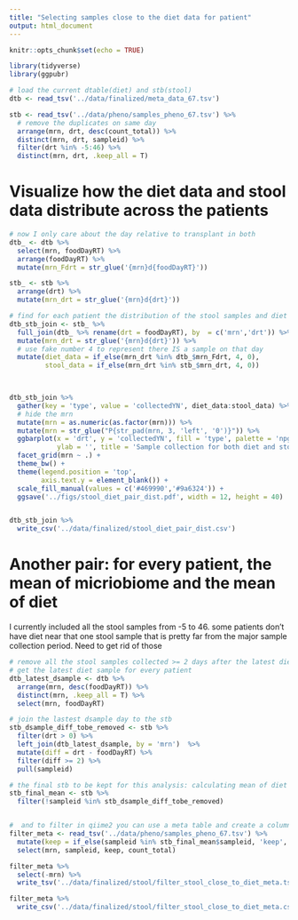 ```yaml
---
title: "Selecting samples close to the diet data for patient"
output: html_document
---
```


```r
knitr::opts_chunk$set(echo = TRUE)
```

```r
library(tidyverse)
library(ggpubr)  
```

```r
# load the current dtable(diet) and stb(stool)
dtb <- read_tsv('../data/finalized/meta_data_67.tsv')

stb <- read_tsv('../data/pheno/samples_pheno_67.tsv') %>% 
  # remove the duplicates on same day
  arrange(mrn, drt, desc(count_total)) %>% 
  distinct(mrn, drt, sampleid) %>% 
  filter(drt %in% -5:46) %>% 
  distinct(mrn, drt, .keep_all = T)

```

# Visualize how the diet data and stool data distribute across the patients  

```r
# now I only care about the day relative to transplant in both
dtb_ <- dtb %>% 
  select(mrn, foodDayRT) %>% 
  arrange(foodDayRT) %>% 
  mutate(mrn_Fdrt = str_glue('{mrn}d{foodDayRT}'))

stb_ <- stb %>% 
  arrange(drt) %>% 
  mutate(mrn_drt = str_glue('{mrn}d{drt}'))

# find for each patient the distribution of the stool samples and diet samples 
dtb_stb_join <- stb_ %>% 
  full_join(dtb_ %>% rename(drt = foodDayRT), by  = c('mrn','drt')) %>% 
  mutate(mrn_drt = str_glue('{mrn}d{drt}')) %>% 
  # use fake number 4 to represent there IS a sample on that day
  mutate(diet_data = if_else(mrn_drt %in% dtb_$mrn_Fdrt, 4, 0),
         stool_data = if_else(mrn_drt %in% stb_$mrn_drt, 4, 0)) 
  


dtb_stb_join %>%  
  gather(key = 'type', value = 'collectedYN', diet_data:stool_data) %>% 
  # hide the mrn
  mutate(mrn = as.numeric(as.factor(mrn))) %>% 
  mutate(mrn = str_glue("P{str_pad(mrn, 3, 'left', '0')}")) %>% 
  ggbarplot(x = 'drt', y = 'collectedYN', fill = 'type', palette = 'npg', xlab = 'Day relative to transplant',
            ylab = '', title = 'Sample collection for both diet and stool data' ) +
  facet_grid(mrn ~ .) +
  theme_bw() +
  theme(legend.position = 'top',
        axis.text.y = element_blank()) +
  scale_fill_manual(values = c('#469990','#9a6324')) +
  ggsave('../figs/stool_diet_pair_dist.pdf', width = 12, height = 40)


dtb_stb_join %>% 
  write_csv('../data/finalized/stool_diet_pair_dist.csv')
```



# Another pair: for every patient, the mean of micriobiome and the mean of diet

I currently included all the stool samples from -5 to 46. some patients don't have diet near that one stool sample that is pretty far from the major sample collection period. Need to get rid of those
 
```r
# remove all the stool samples collected >= 2 days after the latest diet sample for every patient
# get the latest diet sample for every patient
dtb_latest_dsample <- dtb %>% 
  arrange(mrn, desc(foodDayRT)) %>% 
  distinct(mrn, .keep_all = T) %>% 
  select(mrn, foodDayRT)  

# join the lastest dsample day to the stb 
stb_dsample_diff_tobe_removed <- stb %>% 
  filter(drt > 0) %>% 
  left_join(dtb_latest_dsample, by = 'mrn')  %>% 
  mutate(diff = drt - foodDayRT) %>% 
  filter(diff >= 2) %>% 
  pull(sampleid)

# the final stb to be kept for this analysis: calculating mean of diet and mean of micriobiome
stb_final_mean <- stb %>% 
  filter(!sampleid %in% stb_dsample_diff_tobe_removed)


#  and to filter in qiime2 you can use a meta table and create a column to mark which samples to keep and which to remove
filter_meta <- read_tsv('../data/pheno/samples_pheno_67.tsv') %>% 
  mutate(keep = if_else(sampleid %in% stb_final_mean$sampleid, 'keep', 'no')) %>% 
  select(mrn, sampleid, keep, count_total)

filter_meta %>% 
  select(-mrn) %>% 
  write_tsv('../data/finalized/stool/filter_stool_close_to_diet_meta.tsv')

filter_meta %>% 
  write_csv('../data/finalized/stool/filter_stool_close_to_diet_meta.csv')
```


